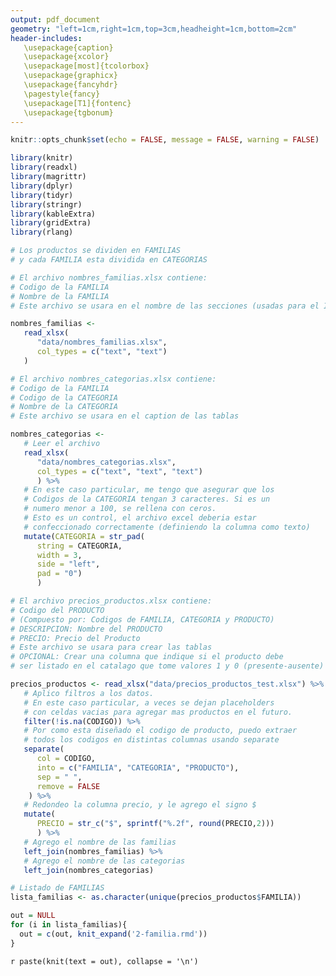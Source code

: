 ```yaml
---
output: pdf_document
geometry: "left=1cm,right=1cm,top=3cm,headheight=1cm,bottom=2cm"
header-includes:
   \usepackage{caption}
   \usepackage{xcolor}
   \usepackage[most]{tcolorbox}
   \usepackage{graphicx}
   \usepackage{fancyhdr}
   \pagestyle{fancy}
   \usepackage[T1]{fontenc}
   \usepackage{tgbonum}
---
```


<!-- Remover linea separadora del header -->

\renewcommand{\headrulewidth}{0pt}

<!-- Cambiar nombre de la Table of Contents -->
\renewcommand\contentsname{Índice}

<!-- Eliminar formato de la Table of Contents -->
<!-- Lo que buscaba era sacar el numero de pagina -->
\addtocontents{toc}{\protect\thispagestyle{empty}}

<!-- Titulos de las tablas modificando el caption -->

\captionsetup[table]{
   labelformat=empty,
   font={Large, bf, color=white},
   box=colorbox,
   boxcolor=black
}

<!-- Opciones de tcolorbox, usado para separar las Familias -->

\tcbset{
    frame code={}
    center title,
    left=0pt,
    right=0pt,
    top=0pt,
    bottom=0pt,
    colback=black,
    colframe=white,
    width=\dimexpr\textwidth\relax,
    enlarge left by=0mm,
    boxsep=5pt,
    arc=0pt,outer arc=0pt,
}

<!-- Caratula -->

\begin{titlepage}
   \begin{center}
   \includegraphics{img/logo.jpg} \\
   \Huge{\textbf{Catálogo Ferretería}} \\
   \LARGE{Noviembre 2020} \\
   \includegraphics{img/caratula2.jpg}
   Ferretera del Litoral S.R.L\\
   Italia 5239 - Rosario - Santa Fe\\
   ferreteradellitoral@gmail.com\\
   341-4655535 / 341-5952517\\
   www.ferreteradellitoralsrl.com.ar
   \end{center}
\end{titlepage}

<!-- Insertar Indice (con salto de pagina cuando termina) -->
\tableofcontents
\newpage

<!-- Elimino valores por defecto del encabezado y pie de pagina -->
<!-- Los mismos seran modificados en el futuro -->
\fancyhead[]{}
\fancyfoot[]{}

<!-- Inicio conteo de numero de pagina -->
\setcounter{page}{1}

```r
knitr::opts_chunk$set(echo = FALSE, message = FALSE, warning = FALSE)
```

```r
library(knitr)
library(readxl)
library(magrittr)
library(dplyr)
library(tidyr)
library(stringr)
library(kableExtra)
library(gridExtra)
library(rlang)
```

```r
# Los productos se dividen en FAMILIAS
# y cada FAMILIA esta dividida en CATEGORIAS

# El archivo nombres_familias.xlsx contiene:
# Codigo de la FAMILIA
# Nombre de la FAMILIA
# Este archivo se usara en el nombre de las secciones (usadas para el Indice)

nombres_familias <- 
   read_xlsx(
      "data/nombres_familias.xlsx",
      col_types = c("text", "text")
   )

# El archivo nombres_categorias.xlsx contiene:
# Codigo de la FAMILIA
# Codigo de la CATEGORIA
# Nombre de la CATEGORIA
# Este archivo se usara en el caption de las tablas

nombres_categorias <- 
   # Leer el archivo
   read_xlsx(
      "data/nombres_categorias.xlsx",
      col_types = c("text", "text", "text")
      ) %>% 
   # En este caso particular, me tengo que asegurar que los 
   # Codigos de la CATEGORIA tengan 3 caracteres. Si es un
   # numero menor a 100, se rellena con ceros.
   # Esto es un control, el archivo excel deberia estar 
   # confeccionado correctamente (definiendo la columna como texto)
   mutate(CATEGORIA = str_pad(
      string = CATEGORIA,
      width = 3, 
      side = "left",
      pad = "0")
      )

# El archivo precios_productos.xlsx contiene:
# Codigo del PRODUCTO 
# (Compuesto por: Codigos de FAMILIA, CATEGORIA y PRODUCTO)
# DESCRIPCION: Nombre del PRODUCTO
# PRECIO: Precio del Producto
# Este archivo se usara para crear las tablas
# OPCIONAL: Crear una columna que indique si el producto debe
# ser listado en el catalago que tome valores 1 y 0 (presente-ausente)

precios_productos <- read_xlsx("data/precios_productos_test.xlsx") %>% 
   # Aplico filtros a los datos.
   # En este caso particular, a veces se dejan placeholders
   # con celdas vacias para agregar mas productos en el futuro.
   filter(!is.na(CODIGO)) %>% 
   # Por como esta diseñado el codigo de producto, puedo extraer
   # todos los codigos en distintas columnas usando separate
   separate(
      col = CODIGO, 
      into = c("FAMILIA", "CATEGORIA", "PRODUCTO"),
      sep = " ",
      remove = FALSE
    ) %>% 
   # Redondeo la columna precio, y le agrego el signo $
   mutate(
      PRECIO = str_c("$", sprintf("%.2f", round(PRECIO,2)))
      ) %>% 
   # Agrego el nombre de las familias
   left_join(nombres_familias) %>% 
   # Agrego el nombre de las categorias
   left_join(nombres_categorias)
```

```r
# Listado de FAMILIAS
lista_familias <- as.character(unique(precios_productos$FAMILIA))

out = NULL
for (i in lista_familias){
  out = c(out, knit_expand('2-familia.rmd'))
}
```

`r paste(knit(text = out), collapse = '\n')`
